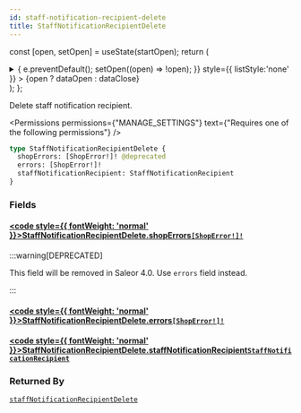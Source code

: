 ```yaml
---
id: staff-notification-recipient-delete
title: StaffNotificationRecipientDelete
---
```






const [open, setOpen] = useState(startOpen);
return (
<details {...(open ? { open: true } : {})} className="details" style={{ border:'none', boxShadow:'none', background:'var(--ifm-background-color)' }}>
<summary
onClick={(e) => {
e.preventDefault();
setOpen((open) => !open);
}}
style={{ listStyle:'none' }} >
{open ? dataOpen : dataClose}
</summary>
{open && children}
</details>
);
};

Delete staff notification recipient.


<Permissions permissions={"MANAGE_SETTINGS"} text={"Requires one of the following permissions"} />


```graphql
type StaffNotificationRecipientDelete {
  shopErrors: [ShopError!]! @deprecated
  errors: [ShopError!]!
  staffNotificationRecipient: StaffNotificationRecipient
}
```

### Fields

#### [<code style={{ fontWeight: 'normal' }}>StaffNotificationRecipientDelete.<b>shopErrors</b></code>](#)<Bullet />[`[ShopError!]!`](../../../api-reference/shop/objects/shop-error.mdx) <Badge class="badge badge--deprecated badge--secondary" text="deprecated"/> <Badge class="badge badge--secondary" text="non-null"/> <Badge class="badge badge--secondary" text="object"/> <Badge class="badge badge--secondary" text="shop"/>

:::warning[DEPRECATED]

This field will be removed in Saleor 4.0. Use `errors` field instead.

:::

#### [<code style={{ fontWeight: 'normal' }}>StaffNotificationRecipientDelete.<b>errors</b></code>](#)<Bullet />[`[ShopError!]!`](../../../api-reference/shop/objects/shop-error.mdx) <Badge class="badge badge--secondary" text="non-null"/> <Badge class="badge badge--secondary" text="object"/> <Badge class="badge badge--secondary" text="shop"/>

#### [<code style={{ fontWeight: 'normal' }}>StaffNotificationRecipientDelete.<b>staffNotificationRecipient</b></code>](#)<Bullet />[`StaffNotificationRecipient`](../../../api-reference/miscellaneous/objects/staff-notification-recipient.mdx) <Badge class="badge badge--secondary" text="object"/> <Badge class="badge badge--secondary" text="miscellaneous"/>

### Returned By

[`staffNotificationRecipientDelete`](../../../api-reference/users/mutations/staff-notification-recipient-delete.mdx) <Badge class="badge badge--secondary" text="mutation"/>

